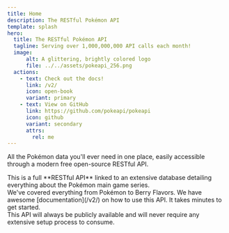 ```yaml
---
title: Home
description: The RESTful Pokémon API
template: splash
hero:
  title: The RESTful Pokémon API
  tagline: Serving over 1,000,000,000 API calls each month!
  image:
      alt: A glittering, brightly colored logo
      file: ../../assets/pokeapi_256.png
  actions:
    - text: Check out the docs!
      link: /v2/
      icon: open-book
      variant: primary
    - text: View on GitHub
      link: https://github.com/pokeapi/pokeapi
      icon: github
      variant: secondary
      attrs:
        rel: me
---
```


All the Pokémon data you'll ever need in one place,
easily accessible through a modern free open-source RESTful API.


<CardGrid stagger>
  <Card title="What is this?" icon="puzzle">
    This is a full **RESTful API** linked to an extensive database detailing everything about the Pokémon main game series.
    <br/>
    We've covered everything from Pokémon to Berry Flavors.
  </Card>
  <Card title="Where do I start?" icon="rocket">
    We have awesome [documentation](/v2/) on how to use this API. It takes minutes to get started.
    <br/>
    This API will always be publicly available and will never require any extensive setup process to consume.
  </Card>
</CardGrid>
